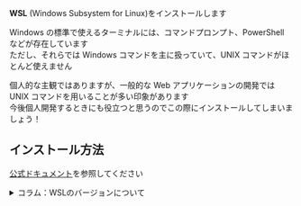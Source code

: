 **WSL** (Windows Subsystem for Linux)をインストールします

Windows の標準で使えるターミナルには、コマンドプロンプト、PowerShell などが存在しています  
 ただし、それらでは Windows コマンドを主に扱っていて、UNIX コマンドがほとんど使えません

個人的な主観ではありますが、一般的な Web アプリケーションの開発では UNIX コマンドを用いることが多い印象があります  
 今後個人開発するときにも役立つと思うのでこの際にインストールしてしまいましょう！

## インストール方法

[公式ドキュメント](https://learn.microsoft.com/ja-jp/windows/wsl/install)を参照してください

<details><summary>コラム：WSLのバージョンについて</summary>

実は WSL1,WSL2 というバージョンが存在しています  
詳しくは以下のリンクを見てみてください

- [WSL バージョンの比較](https://learn.microsoft.com/ja-jp/windows/wsl/compare-versions)

雑に紹介すると、WSL1だとWindows-Linux間のファイルやり取りが速くて、Linux-Linux間のファイルやり取りが遅いです  
WSL2はその逆で、Windows-Linux間のファイルやり取りが遅くて、Linux-Linux間のファイルやり取りが速いです

個人的にはWSL2のまま運用して、Linux側にコードとかを置いておくのがおすすめです  
(Linuxで開発した方がなにかと便利なので)

</details>
